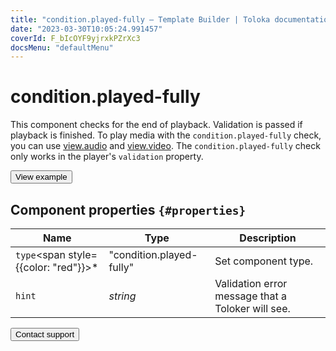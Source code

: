 ```yaml
---
title: "condition.played-fully — Template Builder | Toloka documentation"
date: "2023-03-30T10:05:24.991457"
coverId: F_bIcOYF9yjrxkPZrXc3
docsMenu: "defaultMenu"
---
```


# condition.played-fully

This component checks for the end of playback. Validation is passed if playback is finished. To play media with the `condition.played-fully` check, you can use [view.audio](/docs/template-builder/reference/view.audio) and [view.video](/docs/template-builder/reference/view.video). The `condition.played-fully` check only works in the player's `validation` property.

<Button view="defaultInverse" size="l" type="link" url="https://ya.cc/t/3BDQLnJX3tzBoQ">View example</Button>

## Component properties `{#properties}`

**Name** | **Type** | **Description**
----- | ----- | -----
`type`<span style={{color: "red"}}>\*</span> | "condition.played-fully" | Set component type.
`hint` | _string_ | Validation error message that a Toloker will see.

<Button view="defaultInverse" size="l" type="link" url="/docs/guide/troubleshooting/support?form-source=template-builder-reference-condition-played-fully">Contact support</Button>